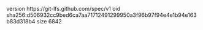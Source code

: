 version https://git-lfs.github.com/spec/v1
oid sha256:d506932cc9bed6ca7aa71712491299950a3f96b97f94e4e1b94e163b83d318b4
size 6842

